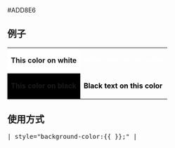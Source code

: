 <nowiki>#ADD8E6</nowiki><noinclude>

== 例子 ==
{| class=wikitable
| style="background:white; color:{{ {{PAGENAME}} }}" | '''This color on white'''
| style="background:{{ {{PAGENAME}} }}; color:white" | '''White text on this color'''
|-
| style="background:black; color:{{ {{PAGENAME}} }}" | '''This color on black'''
| style="background:{{ {{PAGENAME}} }}; color:black" | '''Black text on this color'''
|}

== 使用方式 ==
<kbd>| <nowiki>style="background-color:{{</nowiki> {{PAGENAME}} <nowiki>}}</nowiki>;" |</kbd><noinclude>

[[Category:美国政党颜色模板|{{PAGENAME}}]]
</noinclude>